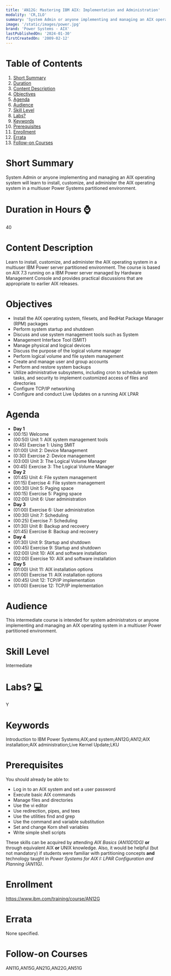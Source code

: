 ```yaml
---
title: 'AN12G: Mastering IBM AIX: Implementation and Administration'
modality: 'CR,ILO'
summary: 'System Admin or anyone implementing and managing an AIX operating system will learn to install, customize, and administer the AIX operating system in a multiuser Power Systems partitioned environment.'
image: '/static/images/power.jpg'
brand: 'Power Systems - AIX'
lastPublishedOn: '2024-01-30'
firstCreatedOn: '2009-02-12'
---
```

# Table of Contents
1.  [Short Summary](#short-summary)
2.  [Duration](#duration-in-hours-)
3.  [Content Description](#content-description)
4.  [Objectives](#objectives)
5.  [Agenda](#agenda)
6.  [Audience](#audience)
7.  [Skill Level](#skill-level)
8.  [Labs?](#labs-)
9.  [Keywords](#keywords)
10. [Prerequisites](#prerequisites)
11. [Enrollment](#enrollment)
12. [Errata](#errata)
13. [Follow-on Courses](#follow-on-courses)

# Short Summary
System Admin or anyone implementing and managing an AIX operating system will learn to install, customize, and administer the AIX operating system in a multiuser Power Systems partitioned environment.

# Duration in Hours ⌚
40

# Content Description
Learn to install, customize, and administer the AIX operating system in a multiuser IBM Power server partitioned environment. The course is based on AIX 7.3 running on a IBM Power server managed by Hardware Management Console and provides practical discussions that are appropriate to earlier AIX releases.



# Objectives
* Install the AIX operating system, filesets, and RedHat Package Manager (RPM) packages
* Perform system startup and shutdown
* Discuss and use system management tools such as System
* Management Interface Tool (SMIT)
* Manage physical and logical devices
* Discuss the purpose of the logical volume manager
* Perform logical volume and file system management
* Create and manage user and group accounts
* Perform and restore system backups
* Utilize administrative subsystems, including cron to schedule system tasks, and security to implement customized access of files and directories
* Configure TCP/IP networking
* Configure and conduct Live Updates on a running AIX LPAR


# Agenda
* **Day 1**
* (00:15) Welcome
* (00:50) Unit 1: AIX system management tools
* (0:45) Exercise 1: Using SMIT
* (01:00) Unit 2: Device Management
* (0:30) Exercise 2: Device management
* (03:00) Unit 3: The Logical Volume Manager
* 00:45) Exercise 3: The Logical Volume Manager
* **Day 2**
* (01:45) Unit 4: File system management
* (01:15) Exercise 4: File system management
* (00:30) Unit 5: Paging space
* (00:15) Exercise 5: Paging space
* (02:00) Unit 6: User administration
* **Day 3**
* (01:00) Exercise 6: User administration
* (00:30) Unit 7: Scheduling
* (00:25) Exercise 7: Scheduling
* (01:30) Unit 8: Backup and recovery
* (01:45) Exercise 8: Backup and recovery
* **Day 4**
* (01:30) Unit 9: Startup and shutdown
* (00:45) Exercise 9: Startup and shutdown
* (02:00) Unit 10: AIX and software installation
* (02:00) Exercise 10: AIX and software installation
* **Day 5**
* (01:00) Unit 11: AIX installation options
* (01:00) Exercise 11: AIX installation options
* (00:45) Unit 12: TCP/IP implementation
* (01:00) Exercise 12: TCP/IP implementation


# Audience
This intermediate course is intended for system administrators or anyone implementing and managing an AIX operating system in a multiuser Power partitioned environment.



# Skill Level
Intermediate

# Labs? 💻
Y

# Keywords
Introduction to IBM Power Systems;AIX;and system;AN12G;AN12;AIX installation;AIX administration;Live Kernel Update;LKU

# Prerequisites
You should already be able to:

* Log in to an AIX system and set a user password
* Execute basic AIX commands
* Manage files and directories
* Use the vi editor
* Use redirection, pipes, and tees
* Use the utilities find and grep
* Use the command and variable substitution
* Set and change Korn shell variables
* Write simple shell scripts

These skills can be acquired by attending *AIX Basics (AN10D1DG)* **or** through equivalent AIX **or** UNIX knowledge. Also, it would be helpful (but not mandatory) if students were familiar with partitioning concepts **and** technology taught in *Power Systems for AIX I: LPAR Configuration and Planning (AN11G)*.



# Enrollment
https://www.ibm.com/training/course/AN12G

# Errata
None specified.

# Follow-on Courses
AN11G,AN15G,AN21G,AN22G,AN51G

